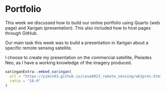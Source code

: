 # Portfolio

This week we discussed how to build our online portfolio using Quarto (web page) and Xarigan (presentation). This also included how to host pages through GitHub.

Our main task this week was to build a presentation in Xarigan about a specific remote sensing satellite.

I choose to create my presentation on the commercial satellite, Pleiades Neo, as I have a working knowledge of the imagery produced.

```r
xaringanExtra::embed_xaringan(
  url = "https://pjmcn83.github.io/casa0023_remote_sensing/wk2pres.html",
  ratio = "16:9"
)
```
